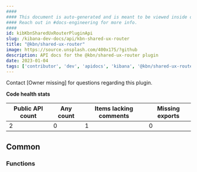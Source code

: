 ```yaml
---
####
#### This document is auto-generated and is meant to be viewed inside our experimental, new docs system.
#### Reach out in #docs-engineering for more info.
####
id: kibKbnSharedUxRouterPluginApi
slug: /kibana-dev-docs/api/kbn-shared-ux-router
title: "@kbn/shared-ux-router"
image: https://source.unsplash.com/400x175/?github
description: API docs for the @kbn/shared-ux-router plugin
date: 2023-01-04
tags: ['contributor', 'dev', 'apidocs', 'kibana', '@kbn/shared-ux-router']
---
```




Contact [Owner missing] for questions regarding this plugin.

**Code health stats**

| Public API count  | Any count | Items lacking comments | Missing exports |
|-------------------|-----------|------------------------|-----------------|
| 2 | 0 | 1 | 0 |

## Common

### Functions
<DocDefinitionList data={kbnSharedUxRouterObj.common.functions}/>

